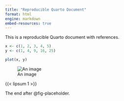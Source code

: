 ```yaml
---
title: "Reproducible Quarto Document"
format: html
engine: markdown
embed-resources: true
---
```


This is a reproducible Quarto document with references.

```r
x <- c(1, 2, 3, 4, 5)
y <- c(1, 4, 9, 16, 25)

plot(x, y)
```

![An image]({{< placeholder 600 400 >}}){#fig-placeholder}

{{< lipsum 1 >}}

The end after @fig-placeholder.
